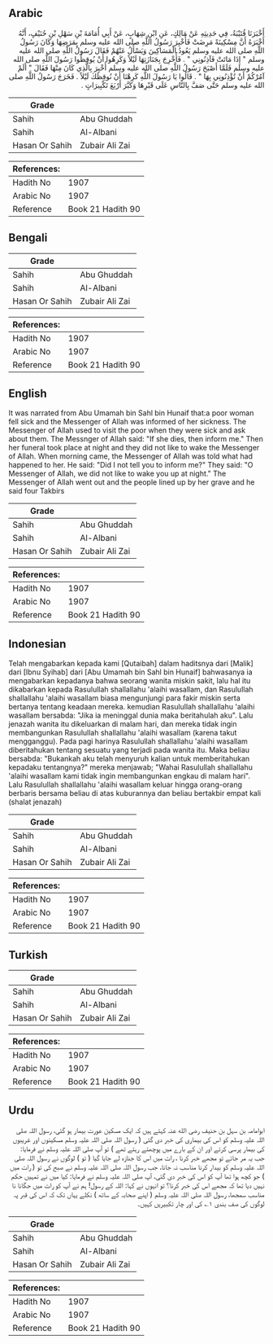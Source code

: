 ## Arabic


<div dir="rtl" lang="ar" style={{fontSize:'larger',backgroundColor:'#f8f9fa',padding:20}}>
أَخْبَرَنَا قُتَيْبَةُ، فِي حَدِيثِهِ عَنْ مَالِكٍ، عَنِ ابْنِ شِهَابٍ، عَنْ أَبِي أُمَامَةَ بْنِ سَهْلِ بْنِ حُنَيْفٍ، أَنَّهُ أَخْبَرَهُ أَنَّ مِسْكِينَةً مَرِضَتْ فَأُخْبِرَ رَسُولُ اللَّهِ صلى الله عليه وسلم بِمَرَضِهَا وَكَانَ رَسُولُ اللَّهِ صلى الله عليه وسلم يَعُودُ الْمَسَاكِينَ وَيَسْأَلُ عَنْهُمْ فَقَالَ رَسُولُ اللَّهِ صلى الله عليه وسلم ‏"‏ إِذَا مَاتَتْ فَآذِنُونِي ‏"‏ ‏.‏ فَأُخْرِجَ بِجَنَازَتِهَا لَيْلاً وَكَرِهُوا أَنْ يُوقِظُوا رَسُولَ اللَّهِ صلى الله عليه وسلم فَلَمَّا أَصْبَحَ رَسُولُ اللَّهِ صلى الله عليه وسلم أُخْبِرَ بِالَّذِي كَانَ مِنْهَا فَقَالَ ‏"‏ أَلَمْ آمُرْكُمْ أَنْ تُؤْذِنُونِي بِهَا ‏"‏ ‏.‏ قَالُوا يَا رَسُولَ اللَّهِ كَرِهْنَا أَنْ نُوقِظَكَ لَيْلاً ‏.‏ فَخَرَجَ رَسُولُ اللَّهِ صلى الله عليه وسلم حَتَّى صَفَّ بِالنَّاسِ عَلَى قَبْرِهَا وَكَبَّرَ أَرْبَعَ تَكْبِيرَاتٍ ‏.‏
</div>
<div style={{backgroundColor:'#f8f9fa',padding:20, marginBottom: 10}}><table> <thead> <tr> <th>Grade</th> <th></th> </tr> </thead> <tbody> <tr><td>Sahih</td><td>Abu Ghuddah</td></tr><tr><td>Sahih</td><td>Al-Albani</td></tr><tr><td>Hasan Or Sahih</td><td>Zubair Ali Zai</td></tr></tbody></table><table> <thead> <tr> <th>References:</th> <th></th> </tr> </thead> <tbody><tr><td>Hadith No</td><td>1907</td></tr><tr><td>Arabic No</td><td>1907</td></tr><tr><td>Reference</td><td>Book 21 Hadith 90</td></tr></tbody></table></div>

## Bengali


<div dir="ltr" lang="bn" style={{fontSize:'larger',backgroundColor:'#f8f9fa',padding:20}}>

</div>
<div style={{backgroundColor:'#f8f9fa',padding:20, marginBottom: 10}}><table> <thead> <tr> <th>Grade</th> <th></th> </tr> </thead> <tbody> <tr><td>Sahih</td><td>Abu Ghuddah</td></tr><tr><td>Sahih</td><td>Al-Albani</td></tr><tr><td>Hasan Or Sahih</td><td>Zubair Ali Zai</td></tr></tbody></table><table> <thead> <tr> <th>References:</th> <th></th> </tr> </thead> <tbody><tr><td>Hadith No</td><td>1907</td></tr><tr><td>Arabic No</td><td>1907</td></tr><tr><td>Reference</td><td>Book 21 Hadith 90</td></tr></tbody></table></div>

## English


<div dir="ltr" lang="en" style={{fontSize:'larger',backgroundColor:'#f8f9fa',padding:20}}>
It was narrated from Abu Umamah bin Sahl bin Hunaif that:a poor woman fell sick and the Messenger of Allah was informed of her sickness. The Messenger of Allah used to visit the poor when they were sick and ask about them. The Messnger of Allah said: "If she dies, then inform me." Then her funeral took place at night and they did not like to wake the Messenger of Allah. When morning came, the Messenger of Allah was told what had happened to her. He said: "Did I not tell you to inform me?" They said: "O Messenger of Allah, we did not like to wake you up at night." The Messenger of Allah went out and the people lined up by her grave and he said four Takbirs
</div>
<div style={{backgroundColor:'#f8f9fa',padding:20, marginBottom: 10}}><table> <thead> <tr> <th>Grade</th> <th></th> </tr> </thead> <tbody> <tr><td>Sahih</td><td>Abu Ghuddah</td></tr><tr><td>Sahih</td><td>Al-Albani</td></tr><tr><td>Hasan Or Sahih</td><td>Zubair Ali Zai</td></tr></tbody></table><table> <thead> <tr> <th>References:</th> <th></th> </tr> </thead> <tbody><tr><td>Hadith No</td><td>1907</td></tr><tr><td>Arabic No</td><td>1907</td></tr><tr><td>Reference</td><td>Book 21 Hadith 90</td></tr></tbody></table></div>

## Indonesian


<div dir="ltr" lang="id" style={{fontSize:'larger',backgroundColor:'#f8f9fa',padding:20}}>
Telah mengabarkan kepada kami [Qutaibah] dalam haditsnya dari [Malik] dari [Ibnu Syihab] dari [Abu Umamah bin Sahl bin Hunaif] bahwasanya ia mengabarkan kepadanya bahwa seorang wanita miskin sakit, lalu hal itu dikabarkan kepada Rasulullah shallallahu 'alaihi wasallam, dan Rasulullah shallallahu 'alaihi wasallam biasa mengunjungi para fakir miskin serta bertanya tentang keadaan mereka. kemudian Rasulullah shallallahu 'alaihi wasallam bersabda: "Jika ia meninggal dunia maka beritahulah aku". Lalu jenazah wanita itu dikeluarkan di malam hari, dan mereka tidak ingin membangunkan Rasulullah shallallahu 'alaihi wasallam (karena takut mengganggu). Pada pagi harinya Rasulullah shallallahu 'alaihi wasallam diberitahukan tentang sesuatu yang terjadi pada wanita itu. Maka beliau bersabda: "Bukankah aku telah menyuruh kalian untuk memberitahukan kepadaku tentangnya?" mereka menjawab; "Wahai Rasulullah shallallahu 'alaihi wasallam kami tidak ingin membangunkan engkau di malam hari". Lalu Rasulullah shallallahu 'alaihi wasallam keluar hingga orang-orang berbaris bersama beliau di atas kuburannya dan beliau bertakbir empat kali (shalat jenazah)
</div>
<div style={{backgroundColor:'#f8f9fa',padding:20, marginBottom: 10}}><table> <thead> <tr> <th>Grade</th> <th></th> </tr> </thead> <tbody> <tr><td>Sahih</td><td>Abu Ghuddah</td></tr><tr><td>Sahih</td><td>Al-Albani</td></tr><tr><td>Hasan Or Sahih</td><td>Zubair Ali Zai</td></tr></tbody></table><table> <thead> <tr> <th>References:</th> <th></th> </tr> </thead> <tbody><tr><td>Hadith No</td><td>1907</td></tr><tr><td>Arabic No</td><td>1907</td></tr><tr><td>Reference</td><td>Book 21 Hadith 90</td></tr></tbody></table></div>

## Turkish


<div dir="ltr" lang="tr" style={{fontSize:'larger',backgroundColor:'#f8f9fa',padding:20}}>

</div>
<div style={{backgroundColor:'#f8f9fa',padding:20, marginBottom: 10}}><table> <thead> <tr> <th>Grade</th> <th></th> </tr> </thead> <tbody> <tr><td>Sahih</td><td>Abu Ghuddah</td></tr><tr><td>Sahih</td><td>Al-Albani</td></tr><tr><td>Hasan Or Sahih</td><td>Zubair Ali Zai</td></tr></tbody></table><table> <thead> <tr> <th>References:</th> <th></th> </tr> </thead> <tbody><tr><td>Hadith No</td><td>1907</td></tr><tr><td>Arabic No</td><td>1907</td></tr><tr><td>Reference</td><td>Book 21 Hadith 90</td></tr></tbody></table></div>

## Urdu


<div dir="rtl" lang="ur" style={{fontSize:'larger',backgroundColor:'#f8f9fa',padding:20}}>
ابوامامہ بن سہل بن حنیف رضی الله عنہ کہتے ہیں کہ ایک مسکین عورت بیمار ہو گئی، رسول اللہ صلی اللہ علیہ وسلم کو اس کی بیماری کی خبر دی گئی ( رسول اللہ صلی اللہ علیہ وسلم مسکینوں اور غریبوں کی بیمار پرسی کرتے اور ان کے بارے میں پوچھتے رہتے تھے ) تو آپ صلی اللہ علیہ وسلم نے فرمایا: جب یہ مر جائے تو مجھے خبر کرنا ، رات میں اس کا جنازہ لے جایا گیا ( تو ) لوگوں نے رسول اللہ صلی اللہ علیہ وسلم کو بیدار کرنا مناسب نہ جانا، جب رسول اللہ صلی اللہ علیہ وسلم نے صبح کی تو ( رات میں ) جو کچھ ہوا تھا آپ کو اس کی خبر دی گئی، آپ صلی اللہ علیہ وسلم نے فرمایا: کیا میں نے تمہیں حکم نہیں دیا تھا کہ مجھے اس کی خبر کرنا؟ تو انہوں نے کہا: اللہ کے رسول! ہم نے آپ کو رات میں جگانا نا مناسب سمجھا، رسول اللہ صلی اللہ علیہ وسلم ( اپنے صحابہ کے ساتھ ) نکلے یہاں تک کہ اس کی قبر پہ لوگوں کی صف بندی ۱؎ کی اور چار تکبیریں کہیں۔
</div>
<div style={{backgroundColor:'#f8f9fa',padding:20, marginBottom: 10}}><table> <thead> <tr> <th>Grade</th> <th></th> </tr> </thead> <tbody> <tr><td>Sahih</td><td>Abu Ghuddah</td></tr><tr><td>Sahih</td><td>Al-Albani</td></tr><tr><td>Hasan Or Sahih</td><td>Zubair Ali Zai</td></tr></tbody></table><table> <thead> <tr> <th>References:</th> <th></th> </tr> </thead> <tbody><tr><td>Hadith No</td><td>1907</td></tr><tr><td>Arabic No</td><td>1907</td></tr><tr><td>Reference</td><td>Book 21 Hadith 90</td></tr></tbody></table></div>